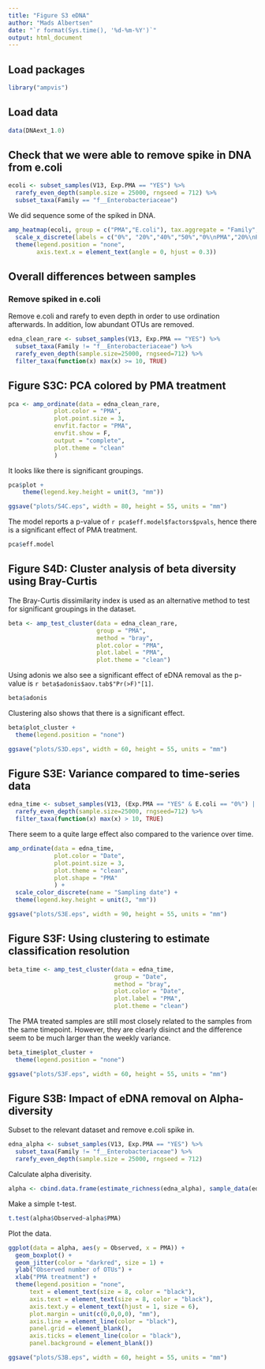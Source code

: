 ```yaml
---
title: "Figure S3 eDNA"
author: "Mads Albertsen"
date: "`r format(Sys.time(), '%d-%m-%Y')`"
output: html_document
---
```


## Load packages
```r
library("ampvis")
```

## Load data
```r
data(DNAext_1.0)
```

## Check that we were able to remove spike in DNA from e.coli
```r
ecoli <- subset_samples(V13, Exp.PMA == "YES") %>%
  rarefy_even_depth(sample.size = 25000, rngseed = 712) %>%
  subset_taxa(Family == "f__Enterobacteriaceae")
```

We did sequence some of the spiked in DNA.
```r
amp_heatmap(ecoli, group = c("PMA","E.coli"), tax.aggregate = "Family", scale.seq = 25000) +
  scale_x_discrete(labels = c("0%", "20%","40%","50%","0%\nPMA","20%\nPMA","40%\nPMA","50%\nPMA")) +
  theme(legend.position = "none",
        axis.text.x = element_text(angle = 0, hjust = 0.3))
```

## Overall differences between samples
### Remove spiked in e.coli
Remove e.coli and rarefy to even depth in order to use ordination afterwards. In addition, low abundant OTUs are removed.
```r
edna_clean_rare <- subset_samples(V13, Exp.PMA == "YES") %>%
  subset_taxa(Family != "f__Enterobacteriaceae") %>%
  rarefy_even_depth(sample.size=25000, rngseed=712) %>%
  filter_taxa(function(x) max(x) >= 10, TRUE)
```

## Figure S3C: PCA colored by PMA treatment
```r
pca <- amp_ordinate(data = edna_clean_rare, 
             plot.color = "PMA",             
             plot.point.size = 3,
             envfit.factor = "PMA",
             envfit.show = F,
             output = "complete",
             plot.theme = "clean"
             )
```

It looks like there is significant groupings.
```r
pca$plot +
    theme(legend.key.height = unit(3, "mm"))
```

```r
ggsave("plots/S4C.eps", width = 80, height = 55, units = "mm")
```

The model reports a p-value of `r pca$eff.model$factors$pvals`, hence there is a significant effect of PMA treatment.
```r
pca$eff.model
```

## Figure S4D: Cluster analysis of beta diversity using Bray-Curtis
The Bray-Curtis dissimilarity index is used as an alternative method to test for significant groupings in the dataset. 
```r
beta <- amp_test_cluster(data = edna_clean_rare, 
                         group = "PMA", 
                         method = "bray", 
                         plot.color = "PMA", 
                         plot.label = "PMA",
                         plot.theme = "clean")
```

Using adonis we also see a significant effect of eDNA removal as the p-value is `r beta$adonis$aov.tab$"Pr(>F)"[1]`.
```r
beta$adonis
```

Clustering also shows that there is a significant effect.
```r
beta$plot_cluster +
  theme(legend.position = "none")
```

```r
ggsave("plots/S3D.eps", width = 60, height = 55, units = "mm")
```

## Figure S3E: Variance compared to time-series data
```r
edna_time <- subset_samples(V13, (Exp.PMA == "YES" & E.coli == "0%") | Exp.time == "YES") %>%
  rarefy_even_depth(sample.size=25000, rngseed=712) %>%
  filter_taxa(function(x) max(x) > 10, TRUE)
```

There seem to a quite large effect also compared to the varience over time.
```r
amp_ordinate(data = edna_time, 
             plot.color = "Date",             
             plot.point.size = 3,
             plot.theme = "clean",
             plot.shape = "PMA"
             ) +
  scale_color_discrete(name = "Sampling date") +
  theme(legend.key.height = unit(3, "mm"))
```

```r
ggsave("plots/S3E.eps", width = 90, height = 55, units = "mm")
```

## Figure S3F: Using clustering to estimate classification resolution
```r
beta_time <- amp_test_cluster(data = edna_time, 
                              group = "Date", 
                              method = "bray", 
                              plot.color = "Date", 
                              plot.label = "PMA",
                              plot.theme = "clean")
```

The PMA treated samples are still most closely related to the samples from the same timepoint. However, they are clearly disinct and the difference seem to be much larger than the weekly variance.
```r
beta_time$plot_cluster +
  theme(legend.position = "none")
```

```r
ggsave("plots/S3F.eps", width = 60, height = 55, units = "mm")
```

## Figure S3B: Impact of eDNA removal on Alpha-diversity

Subset to the relevant dataset and remove e.coli spike in.
```r
edna_alpha <- subset_samples(V13, Exp.PMA == "YES") %>%
  subset_taxa(Family != "f__Enterobacteriaceae") %>%
  rarefy_even_depth(sample.size = 25000, rngseed = 712)
```

Calculate alpha diverisity.
```r
alpha <- cbind.data.frame(estimate_richness(edna_alpha), sample_data(edna_alpha))
```

Make a simple t-test.
```r
t.test(alpha$Observed~alpha$PMA)
```

Plot the data.
```r
ggplot(data = alpha, aes(y = Observed, x = PMA)) +
  geom_boxplot() + 
  geom_jitter(color = "darkred", size = 1) +
  ylab("Observed number of OTUs") +
  xlab("PMA treatment") +
  theme(legend.position = "none",
      text = element_text(size = 8, color = "black"),
      axis.text = element_text(size = 8, color = "black"),
      axis.text.y = element_text(hjust = 1, size = 6),
      plot.margin = unit(c(0,0,0,0), "mm"),
      axis.line = element_line(color = "black"),
      panel.grid = element_blank(),
      axis.ticks = element_line(color = "black"),
      panel.background = element_blank())
```

```r
ggsave("plots/S3B.eps", width = 60, height = 55, units = "mm")
```
